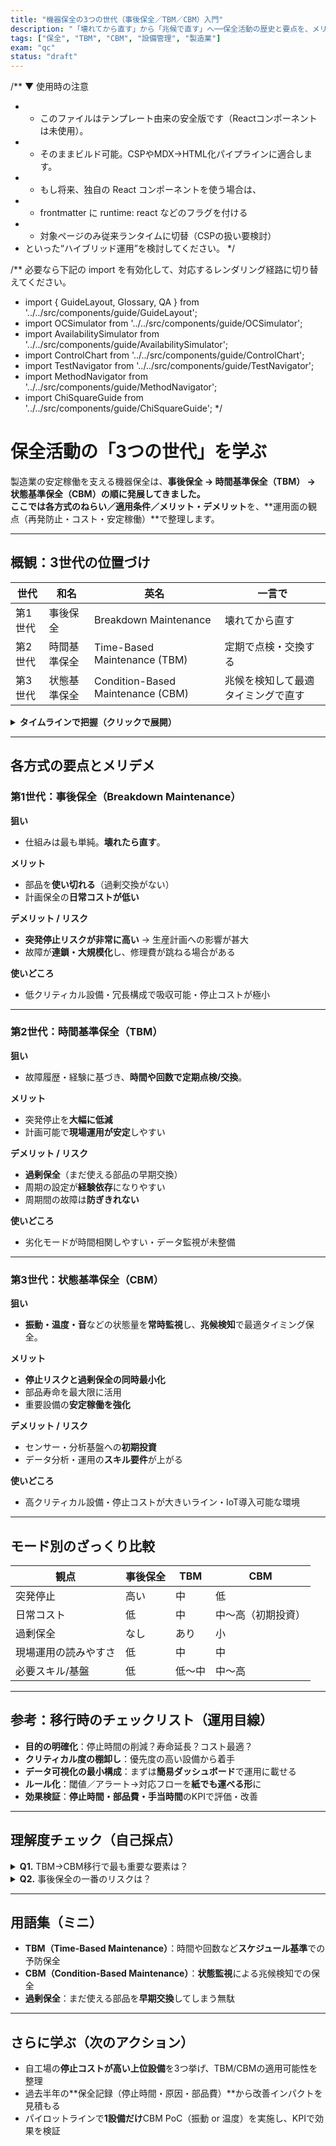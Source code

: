 ```yaml
---
title: "機器保全の3つの世代（事後保全／TBM／CBM）入門"
description: "「壊れてから直す」から「兆候で直す」へ──保全活動の歴史と要点を、メリデメと運用の観点で整理します。"
tags: ["保全", "TBM", "CBM", "設備管理", "製造業"]
exam: "qc"
status: "draft"
---
```


/** ▼ 使用時の注意
 * - このファイルはテンプレート由来の安全版です（Reactコンポーネントは未使用）。
 * - そのままビルド可能。CSPやMDX→HTML化パイプラインに適合します。
 * - もし将来、独自の React コンポーネントを使う場合は、
 *   - frontmatter に runtime: react などのフラグを付ける
 *   - 対象ページのみ従来ランタイムに切替（CSPの扱い要検討）
 *   といった“ハイブリッド運用”を検討してください。
 */

/** 必要なら下記の import を有効化して、対応するレンダリング経路に切り替えてください。
 * import { GuideLayout, Glossary, QA } from '../../src/components/guide/GuideLayout';
 * import OCSimulator from '../../src/components/guide/OCSimulator';
 * import AvailabilitySimulator from '../../src/components/guide/AvailabilitySimulator';
 * import ControlChart from '../../src/components/guide/ControlChart';
 * import TestNavigator from '../../src/components/guide/TestNavigator';
 * import MethodNavigator from '../../src/components/guide/MethodNavigator';
 * import ChiSquareGuide from '../../src/components/guide/ChiSquareGuide';
 */

# 保全活動の「3つの世代」を学ぶ

製造業の安定稼働を支える機器保全は、**事後保全 → 時間基準保全（TBM） → 状態基準保全（CBM）**の順に発展してきました。  
ここでは各方式の**ねらい／適用条件／メリット・デメリット**を、**運用面の観点（再発防止・コスト・安定稼働）**で整理します。

---

## 概観：3世代の位置づけ

| 世代 | 和名 | 英名 | 一言で |
|---|---|---|---|
| 第1世代 | 事後保全 | Breakdown Maintenance | 壊れてから直す |
| 第2世代 | 時間基準保全 | Time-Based Maintenance (TBM) | 定期で点検・交換する |
| 第3世代 | 状態基準保全 | Condition-Based Maintenance (CBM) | 兆候を検知して最適タイミングで直す |

<details>
<summary><strong>タイムラインで把握（クリックで展開）</strong></summary>

- **第1世代：事後保全** … 計画は最小、停止リスクは最大  
- **第2世代：TBM** … 計画保全で停止リスクを低減。ただし**過剰保全**の懸念  
- **第3世代：CBM** … データ監視と兆候検知で**停止と過剰の両方を最小化**  
</details>

---

## 各方式の要点とメリデメ

### 第1世代：事後保全（Breakdown Maintenance）

**狙い**  
- 仕組みは最も単純。**壊れたら直す**。

**メリット**  
- 部品を**使い切れる**（過剰交換がない）  
- 計画保全の**日常コストが低い**

**デメリット / リスク**  
- **突発停止リスクが非常に高い** → 生産計画への影響が甚大  
- 故障が**連鎖・大規模化**し、修理費が跳ねる場合がある

**使いどころ**  
- 低クリティカル設備・冗長構成で吸収可能・停止コストが極小

---

### 第2世代：時間基準保全（TBM）

**狙い**  
- 故障履歴・経験に基づき、**時間や回数で定期点検/交換**。

**メリット**  
- 突発停止を**大幅に低減**  
- 計画可能で**現場運用が安定**しやすい

**デメリット / リスク**  
- **過剰保全**（まだ使える部品の早期交換）  
- 周期の設定が**経験依存**になりやすい  
- 周期間の故障は**防ぎきれない**

**使いどころ**  
- 劣化モードが時間相関しやすい・データ監視が未整備

---

### 第3世代：状態基準保全（CBM）

**狙い**  
- **振動・温度・音**などの状態量を**常時監視**し、**兆候検知**で最適タイミング保全。

**メリット**  
- **停止リスクと過剰保全の同時最小化**  
- 部品寿命を最大限に活用  
- 重要設備の**安定稼働を強化**

**デメリット / リスク**  
- センサー・分析基盤への**初期投資**  
- データ分析・運用の**スキル要件**が上がる

**使いどころ**  
- 高クリティカル設備・停止コストが大きいライン・IoT導入可能な環境

---

## モード別のざっくり比較

| 観点 | 事後保全 | TBM | CBM |
|---|---|---|---|
| 突発停止 | 高い | 中 | 低 |
| 日常コスト | 低 | 中 | 中〜高（初期投資） |
| 過剰保全 | なし | あり | 小 |
| 現場運用の読みやすさ | 低 | 中 | 中 |
| 必要スキル/基盤 | 低 | 低〜中 | 中〜高 |

---

## 参考：移行時のチェックリスト（運用目線）

- **目的の明確化**：停止時間の削減？寿命延長？コスト最適？  
- **クリティカル度の棚卸し**：優先度の高い設備から着手  
- **データ可視化の最小構成**：まずは**簡易ダッシュボード**で運用に載せる  
- **ルール化**：閾値／アラート→対応フローを**紙でも運べる形**に  
- **効果検証**：**停止時間・部品費・手当時間**のKPIで評価・改善

---

## 理解度チェック（自己採点）

<details>
<summary><strong>Q1.</strong> TBM→CBM移行で最も重要な要素は？</summary>

**A.** IoTセンサーとデータ分析の導入・運用体制（兆候検知の実装）が最重要。  
（経験の形式知化や周期最適化も有効だが、CBMの核は**状態監視と兆候検知**）
</details>

<details>
<summary><strong>Q2.</strong> 事後保全の一番のリスクは？</summary>

**A.** **突発停止**による生産計画への大きな影響。  
（大故障化と修理費の高騰も派生リスク）
</details>

---

## 用語集（ミニ）

- **TBM（Time-Based Maintenance）**：時間や回数など**スケジュール基準**での予防保全  
- **CBM（Condition-Based Maintenance）**：**状態監視**による兆候検知での保全  
- **過剰保全**：まだ使える部品を**早期交換**してしまう無駄

---

## さらに学ぶ（次のアクション）

- 自工場の**停止コストが高い上位設備**を3つ挙げ、TBM/CBMの適用可能性を整理  
- 過去半年の**保全記録（停止時間・原因・部品費）**から改善インパクトを見積もる  
- パイロットラインで**1設備だけ**CBM PoC（振動 or 温度）を実施し、KPIで効果を検証
